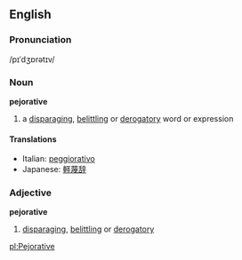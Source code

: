 ==English==
===Pronunciation===
/pɪˈdʒɒrətɪv/
===Noun===
'''pejorative'''
#a [[disparaging]], [[belittling]] or [[derogatory]] word or expression

====Translations====
*Italian: [[peggiorativo]]
*Japanese: [[軽蔑辞]]

===Adjective===
'''pejorative'''
# [[disparaging]], [[belittling]] or [[derogatory]]

[[pl:Pejorative]]